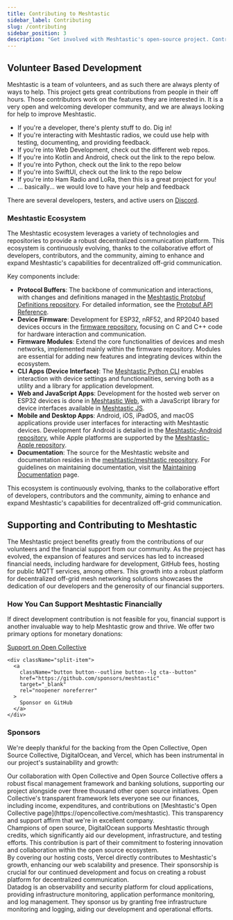 ```yaml
---
title: Contributing to Meshtastic
sidebar_label: Contributing
slug: /contributing
sidebar_position: 3
description: "Get involved with Meshtastic's open-source project. Contribute to device firmware, web apps, or mobile and desktop apps. Your expertise can help enhance this volunteer-driven communication platform."
---
```



## Volunteer Based Development


Meshtastic is a team of volunteers, and as such there are always plenty of ways to help. This project gets great contributions from people in their off hours. Those contributors work on the features they are interested in. It is a very open and welcoming developer community, and we are always looking for help to improve Meshtastic.

- If you're a developer, there's plenty stuff to do. Dig in!
- If you're interacting with Meshtastic radios, we could use help with testing, documenting, and providing feedback.
- If you're into Web Development, check out the different web repos.
- If you're into Kotlin and Android, check out the link to the repo below.
- If you're into Python, check out the link to the repo below
- If you're into SwiftUI, check out the link to the repo below
- If you're into Ham Radio and LoRa, then this is a great project for you!
- ... basically... we would love to have your help and feedback

There are several developers, testers, and active users on [Discord](https://discord.gg/ktMAKGBnBs).

### Meshtastic Ecosystem

The Meshtastic ecosystem leverages a variety of technologies and repositories to provide a robust decentralized communication platform. This ecosystem is continuously evolving, thanks to the collaborative effort of developers, contributors, and the community, aiming to enhance and expand Meshtastic's capabilities for decentralized off-grid communication. 

Key components include:
- **Protocol Buffers**: The backbone of communication and interactions, with changes and definitions managed in the [Meshtastic Protobuf Definitions repository](https://github.com/meshtastic/protobufs). For detailed information, see the [Protobuf API Reference](https://buf.build/meshtastic/protobufs/).
- **Device Firmware**: Development for ESP32, nRF52, and RP2040 based devices occurs in the [firmware repository](https://github.com/meshtastic/firmware), focusing on C and C++ code for hardware interaction and communication.
- **Firmware Modules**: Extend the core functionalities of devices and mesh networks, implemented mainly within the firmware repository. Modules are essential for adding new features and integrating devices within the ecosystem.
- **CLI Apps (Device Interface)**: The [Meshtastic Python CLI](https://github.com/meshtastic/Meshtastic-python) enables interaction with device settings and functionalities, serving both as a utility and a library for application development.
- **Web and JavaScript Apps**: Development for the hosted web server on ESP32 devices is done in [Meshtastic Web](https://github.com/meshtastic/web), with a JavaScript library for device interfaces available in [Meshtastic JS](https://github.com/meshtastic/meshtastic.js).
- **Mobile and Desktop Apps**: Android, iOS, iPadOS, and macOS applications provide user interfaces for interacting with Meshtastic devices. Development for Android is detailed in the [Meshtastic-Android repository](https://github.com/meshtastic/Meshtastic-Android), while Apple platforms are supported by the [Meshtastic-Apple repository](https://github.com/meshtastic/Meshtastic-Apple).
- **Documentation**: The source for the Meshtastic website and documentation resides in the [meshtastic/meshtastic repository](https://github.com/meshtastic/meshtastic). For guidelines on maintaining documentation, visit the [Maintaining Documentation](/docs/development/docs) page.

This ecosystem is continuously evolving, thanks to the collaborative effort of developers, contributors and the community, aiming to enhance and expand Meshtastic's capabilities for decentralized off-grid communication.


## Supporting and Contributing to Meshtastic

The Meshtastic project benefits greatly from the contributions of our volunteers and the financial support from our community. As the project has evolved, the expansion of features and services has led to increased financial needs, including hardware for development, GitHub fees, hosting for public MQTT services, among others. This growth into a robust platform for decentralized off-grid mesh networking solutions showcases the dedication of our developers and the generosity of our financial supporters.

### How You Can Support Meshtastic Financially

If direct development contribution is not feasible for you, financial support is another invaluable way to help Meshtastic grow and thrive. We offer two primary options for monetary donations:

<div className="indexCtasBody">
  <div className="split-container">
    <div className="split-item">
      <a
        className="button button--outline button--lg cta--button"
        href="https://opencollective.com/meshtastic"
        target="_blank"
        rel="noopener noreferrer"
      >
        Support on Open Collective
      </a>
    </div>

    <div className="split-item">
      <a
        className="button button--outline button--lg cta--button"
        href="https://github.com/sponsors/meshtastic"
        target="_blank"
        rel="noopener noreferrer"
      >
        Sponsor on GitHub
      </a>
    </div>
  </div>
</div>

### Sponsors

We're deeply thankful for the backing from the Open Collective, Open Source Collective, DigitalOcean, and Vercel, which has been instrumental in our project's sustainability and growth:

  <div className="flex flex-wrap items-start">
    <div className="w-full sm:w-3/12 p-3">
      <ThemedImage
        alt="Open Collective"
        className="max-h-8"
        sources={{
          light: useBaseUrl("/img/contributing/Open_Collective_logo_2021.svg"),
          dark: useBaseUrl("/img/contributing/Open_Collective_logo_2021.svg"),
        }}
      />
    </div>
    <div className="w-full sm:w-9/12 p-3">
      Our collaboration with Open Collective and Open Source Collective offers a robust fiscal management framework and banking solutions, supporting our project alongside over three thousand other open source initiatives. Open Collective's transparent framework lets everyone see our finances, including income, expenditures, and contributions on [Meshtastic's Open Collective page](https://opencollective.com/meshtastic). This transparency and support affirm that we're in excellent company.
    </div>
  </div>

<div className="flex flex-wrap items-start">
  <div className="w-full sm:w-3/12 p-3">
    <ThemedImage
      alt="This project is supported by DigitalOcean"
      className="max-h-8"
      sources={{
        light: useBaseUrl('https://opensource.nyc3.cdn.digitaloceanspaces.com/attribution/assets/PoweredByDO/DO_Powered_by_Badge_blue.svg'),
        dark: useBaseUrl('https://opensource.nyc3.cdn.digitaloceanspaces.com/attribution/assets/PoweredByDO/DO_Powered_by_Badge_blue.svg'),
      }}
    />
  </div>
  <div className="w-full sm:w-9/12 p-3">
    Champions of open source, DigitalOcean supports Meshtastic through credits, which significantly aid our development, infrastructure, and testing efforts. This contribution is part of their commitment to fostering innovation and collaboration within the open source ecosystem.
  </div>
</div>
<div className="flex flex-wrap items-start">
  <div className="w-full sm:w-3/12 p-3">
    <ThemedImage
      alt="Vercel"
      className="max-h-8"
      sources={{
        light: useBaseUrl('/img/contributing/vercel-logotype-dark.svg'),
        dark: useBaseUrl('/img/contributing/vercel-logotype-light.svg'),
      }}
    />
  </div>
  <div className="w-full sm:w-9/12 p-3">
    By covering our hosting costs, Vercel directly contributes to Meshtastic's growth, enhancing our web scalability and presence. Their sponsorship is crucial for our continued development and focus on creating a robust platform for decentralized communication.
  </div>
</div>
<div className="flex flex-wrap items-start">
  <div className="w-full sm:w-3/12 p-3">
    <ThemedImage
      alt="Datadog"
      className="max-h-8"
      sources={{
        light: useBaseUrl("/img/contributing/dd_logo_h_rgb.svg"),
        dark: useBaseUrl("/img/contributing/dd_logo_h_white.svg"),
      }}
    />
  </div>
  <div className="w-full sm:w-9/12 p-3">
    Datadog is an observability and security platform for cloud applications, providing infrastructure monitoring, application performance monitoring, and log management. They sponsor us by granting free infrastructure monitoring and logging, aiding our development and operational efforts.
  </div>
</div>
